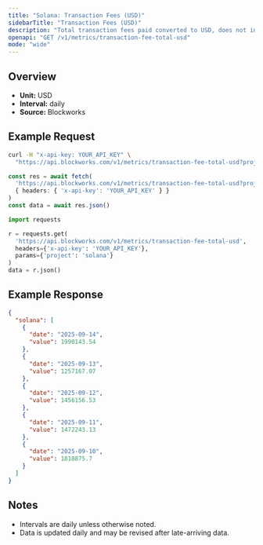 ```yaml
---
title: "Solana: Transaction Fees (USD)"
sidebarTitle: "Transaction Fees (USD)"
description: "Total transaction fees paid converted to USD, does not include out-of-protocol tips or additional sources of revenue"
openapi: "GET /v1/metrics/transaction-fee-total-usd"
mode: "wide"
---
```


## Overview

- **Unit:** USD
- **Interval:** daily
- **Source:** Blockworks

## Example Request

<CodeGroup>

```bash cURL
curl -H "x-api-key: YOUR_API_KEY" \
  "https://api.blockworks.com/v1/metrics/transaction-fee-total-usd?project=solana"
```

```typescript TypeScript
const res = await fetch(
  'https://api.blockworks.com/v1/metrics/transaction-fee-total-usd?project=solana',
  { headers: { 'x-api-key': 'YOUR_API_KEY' } }
)
const data = await res.json()
```

```python Python
import requests

r = requests.get(
  'https://api.blockworks.com/v1/metrics/transaction-fee-total-usd',
  headers={'x-api-key': 'YOUR_API_KEY'},
  params={'project': 'solana'}
)
data = r.json()
```

</CodeGroup>

## Example Response

```json
{
  "solana": [
    {
      "date": "2025-09-14",
      "value": 1990143.54
    },
    {
      "date": "2025-09-13",
      "value": 1257167.07
    },
    {
      "date": "2025-09-12",
      "value": 1456156.53
    },
    {
      "date": "2025-09-11",
      "value": 1472243.13
    },
    {
      "date": "2025-09-10",
      "value": 1818875.7
    }
  ]
}
```

## Notes
- Intervals are daily unless otherwise noted.
- Data is updated daily and may be revised after late-arriving data.